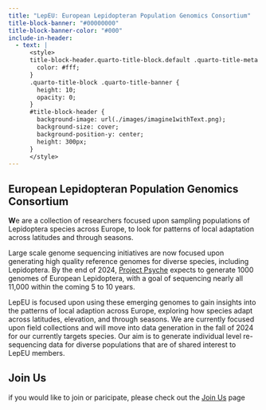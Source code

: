 ```yaml
---
title: "LepEU: European Lepidopteran Population Genomics Consortium"
title-block-banner: "#00000000"
title-block-banner-color: "#000"
include-in-header:
  - text: |
      <style>
      title-block-header.quarto-title-block.default .quarto-title-meta {
        color: #fff;
      }
      .quarto-title-block .quarto-title-banner {
        height: 10;
        opacity: 0;
      }
      #title-block-header {
        background-image: url(./images/imagine1withText.png);
        background-size: cover;
        background-position-y: center;
        height: 300px;
      }
      </style>
---
```


## European Lepidopteran Population Genomics Consortium

**W**e are a collection of researchers focused upon sampling populations of Lepidoptera
species across Europe, to look for patterns of local adaptation across latitudes and through
seasons.  

Large scale genome sequencing initiatives are now focused upon generating high quality
reference genomes for diverse species, including Lepidoptera. By the end of 2024, [Project
Psyche](https://www.projectpsyche.org/) expects to generate 1000 genomes of European
Lepidoptera, with a goal of sequencing nearly all 11,000 within the coming 5 to 10 years.  

LepEU is focused upon using these emerging genomes to gain insights into the patterns of
local adaption across Europe, exploring how species adapt across latitudes, elevation, and
through seasons. We are currently focused upon field collections and will move into data
generation in the fall of 2024 for our currently targets species. Our aim is to generate
individual level re-sequencing data for diverse populations that are of shared interest to
LepEU members.

## Join Us

if you would like to join or paricipate, please check out the [Join Us](contact.qmd) page
